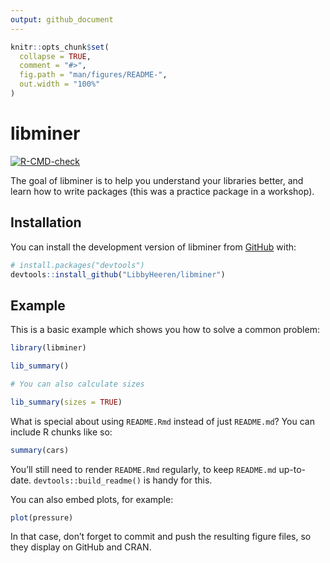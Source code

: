```yaml
---
output: github_document
---
```


<!-- README.md is generated from README.Rmd. Please edit that file -->

```r
knitr::opts_chunk$set(
  collapse = TRUE,
  comment = "#>",
  fig.path = "man/figures/README-",
  out.width = "100%"
)
```

# libminer

<!-- badges: start -->
[![R-CMD-check](https://github.com/LibbyHeeren/libminer/actions/workflows/R-CMD-check.yaml/badge.svg)](https://github.com/LibbyHeeren/libminer/actions/workflows/R-CMD-check.yaml)
<!-- badges: end -->

The goal of libminer is to help you understand your libraries better, and learn how to write packages (this was a practice package in a workshop).

## Installation

You can install the development version of libminer from [GitHub](https://github.com/) with:

``` r
# install.packages("devtools")
devtools::install_github("LibbyHeeren/libminer")
```

## Example

This is a basic example which shows you how to solve a common problem:

```r
library(libminer)

lib_summary()

# You can also calculate sizes

lib_summary(sizes = TRUE)
```

What is special about using `README.Rmd` instead of just `README.md`? You can include R chunks like so:

```r
summary(cars)
```

You'll still need to render `README.Rmd` regularly, to keep `README.md` up-to-date. `devtools::build_readme()` is handy for this.

You can also embed plots, for example:

```r
plot(pressure)
```

In that case, don't forget to commit and push the resulting figure files, so they display on GitHub and CRAN.
